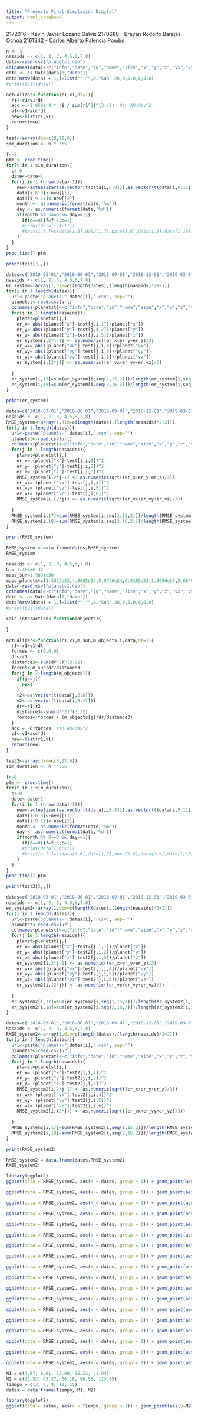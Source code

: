 ```yaml
---
title: "Proyecto Final Simulación Digital"
output: html_notebook
---
```


2172016 - Kevin Javier Lozano Galvis
2170688 - Brayan Rodolfo Barajas Ochoa
2161342 - Carlos Alberto Palencia Pombo


```r
n <- 3
nasaids <- c(1, 2, 3, 4,5,6,7,8)
data<-read.csv("planets1.csv")
colnames(data)<-c("info","date","id","name","size","x","y","z","vx","vy","vz")
date <- as.Date(data[1,"date"])
data[nrow(data) + 1,]=list("","",0,"Sun",28,0,0,0,0,0,0)
#print(tail(data))

actualizar<-function(r1,v1,dt=1){
  r1<-r1+v1*dt
  acc = -2.959e-4 * r1 / sum(r1^2)^(3./2)  #in AU/day^2
  v1<-v1+acc*dt
  new<-list(r1,v1)
  return(new)
}

test<-array(dim=c(8,12,6))
sim_duration <- n * 365

f<-0
ptm <- proc.time()
for(t in 1:sim_duration){
  c<-0
  date<-date+1
  for(i in 1:(nrow(data)-1)){
    new<-actualizar(as.vector(t(data[i,6:8])),as.vector(t(data[i,9:11])))
    data[i,6:8]<-new[[1]]
    data[i,9:11]<-new[[2]]
    month <- as.numeric(format(date,'%m'))
    day <- as.numeric(format(date,'%d'))
    if(month %% 3==0 && day==1){
      if(c==0){f=f+1;c=1}
      #print(data[i,6:11])
      #test[i,f,]=c(data[i,6],data[i,7],data[i,8],data[i,9],data[i,10],data[i,11])
    }
  }
}
proc.time()-ptm
```

```r
print(test[3,,])
```



```r
dates=c("2018-03-01","2018-06-01","2018-09-01","2018-12-01","2019-03-01","2019-06-01","2019-09-01","2019-12-01","2020-03-01","2020-06-01","2020-09-01","2020-12-01")
nasaids <- c(1, 2, 3, 4,5,6,7,8)
er_system<-array(1,dim=c(length(dates),(length(nasaids)*2+2)))
for(i in 1:length(dates)){
  url<-paste("planets-",dates[i],".csv", sep="")
  planetst<-read.csv(url)
  colnames(planetst)<-c("info","date","id","name","size","x","y","z","vx","vy","vz")
  for(j in 1:length(nasaids)){
    planet=planetst[j,]
    er_x= abs((planet["x"]-test[j,i,1])/planet["x"])
    er_y= abs((planet["y"]-test[j,i,2])/planet["y"])
    er_z= abs((planet["z"]-test[j,i,3])/planet["z"])
    er_system[i,2*j-1] <- as.numeric((er_x+er_y+er_z)/3)
    er_vx= abs((planet["vx"]-test[j,i,4])/planet["vx"])
    er_vy= abs((planet["vy"]-test[j,i,5])/planet["vy"])
    er_vz= abs((planet["vz"]-test[j,i,6])/planet["vz"])
    er_system[i,(2*j)] <- as.numeric((er_vx+er_vy+er_vz)/3)
    
  }
  er_system[i,17]=sum(er_system[i,seq(1,15,2)])/length(er_system[i,seq(1,15,2)])
  er_system[i,18]=sum(er_system[i,seq(2,16,2)])/length(er_system[i,seq(2,16,2)])
}

```


```r
print(er_system)
```

```r
dates=c("2018-03-01","2018-06-01","2018-09-01","2018-12-01","2019-03-01","2019-06-01","2019-09-01","2019-12-01","2020-03-01","2020-06-01","2020-09-01","2020-12-01")
nasaids <- c(1, 2, 3, 4,5,6,7,8)
RMSE_system<-array(1,dim=c(length(dates),(length(nasaids)*2+2)))
for(i in 1:length(dates)){
  url<-paste("planets-",dates[i],".csv", sep="")
  planetst<-read.csv(url)
  colnames(planetst)<-c("info","date","id","name","size","x","y","z","vx","vy","vz")
  for(j in 1:length(nasaids)){
    planet=planetst[j,]
    er_x= (planet["x"]-test[j,i,1])^2
    er_y= (planet["y"]-test[j,i,2])^2
    er_z= (planet["z"]-test[j,i,3])^2
    RMSE_system[i,2*j-1] <- as.numeric(sqrt((er_x+er_y+er_z)/3))
    er_vx= (planet["vx"]-test[j,i,4])^2
    er_vy= (planet["vy"]-test[j,i,5])^2
    er_vz= (planet["vz"]-test[j,i,6])^2
    RMSE_system[i,(2*j)] <- as.numeric(sqrt((er_vx+er_vy+er_vz)/3))
    
  }
  RMSE_system[i,17]=sum(RMSE_system[i,seq(1,15,2)])/length(RMSE_system[i,seq(1,15,2)])
  RMSE_system[i,18]=sum(RMSE_system[i,seq(2,16,2)])/length(RMSE_system[i,seq(2,16,2)])
}

```


```r
print(RMSE_system)
```


```r
RMSE_system = data.frame(dates,RMSE_system)
RMSE_system
```



```r
nasaids <- c(1, 2, 3, 4,5,6,7,8)
G = 1.4878e-34
mass_sun=1.9891e30
mass_planets=c(3.3022e23,4.8685e24,5.9736e24,6.4185e23,1.8986e27,5.6846e26,8.6810e25,10.243e25)
data<-read.csv("planets1.csv")
colnames(data)<-c("info","date","id","name","size","x","y","z","vx","vy","vz")
date <- as.Date(data[1,"date"])
data[nrow(data) + 1,]=list("","",0,"Sun",28,0,0,0,0,0,0)
#print(tail(data))

calc.interaction<-function(objects){
  
}

actualizar<-function(r1,v1,m_sun,m_objects,i,data,dt=1){
  r1<-r1+v1*dt
  forces <- c(0,0,0)
  dr<-r1
  distance3<-sum(dr^2)^(3./2)
  forces<-m_sun*dr/distance3
  for(j in 1:length(m_objects)){
    if(i==j){
      next
    }
    r2<-as.vector(t(data[j,6:8]))
    v2<-as.vector(t(data[i,9:11]))
    dr<-r1-r2
    distance3<-sum(dr^2)^(3./2)
    forces<-forces + (m_objects[j]*dr/distance3)
  }
  acc = -G*forces  #in AU/day^2
  v1<-v1+acc*dt
  new<-list(r1,v1)
  return(new)
}

test2<-array(dim=c(8,12,6))
sim_duration <- n * 365

f<-0
ptm <- proc.time()
for(t in 1:sim_duration){
  c<-0
  date<-date+1
  for(i in 1:(nrow(data)-1)){
    new<-actualizar(as.vector(t(data[i,6:8])),as.vector(t(data[i,9:11])),mass_sun,mass_planets,i,data)
    data[i,6:8]<-new[[1]]
    data[i,9:11]<-new[[2]]
    month <- as.numeric(format(date,'%m'))
    day <- as.numeric(format(date,'%d'))
    if(month %% 3==0 && day==1){
      if(c==0){f=f+1;c=1}
      #print(data[i,6:11])
      #test2[i,f,]=c(data[i,6],data[i,7],data[i,8],data[i,9],data[i,10],data[i,11])
    }
  }
}
proc.time()-ptm
```

```r
print(test2[3,,])
```

```r
dates=c("2018-03-01","2018-06-01","2018-09-01","2018-12-01","2019-03-01","2019-06-01","2019-09-01","2019-12-01","2020-03-01","2020-06-01","2020-09-01","2020-12-01")
nasaids <- c(1, 2, 3, 4,5,6,7,8)
er_system2<-array(1,dim=c(length(dates),(length(nasaids)*2+2)))
for(i in 1:length(dates)){
  url<-paste("planets-",dates[i],".csv", sep="")
  planetst<-read.csv(url)
  colnames(planetst)<-c("info","date","id","name","size","x","y","z","vx","vy","vz")
  for(j in 1:length(nasaids)){
    planet=planetst[j,]
    er_x= abs((planet["x"]-test2[j,i,1])/planet["x"])
    er_y= abs((planet["y"]-test2[j,i,2])/planet["y"])
    er_z= abs((planet["z"]-test2[j,i,3])/planet["z"])
    er_system2[i,2*j-1] <- as.numeric((er_x+er_y+er_z)/3)
    er_vx= abs((planet["vx"]-test2[j,i,4])/planet["vx"])
    er_vy= abs((planet["vy"]-test2[j,i,5])/planet["vy"])
    er_vz= abs((planet["vz"]-test2[j,i,6])/planet["vz"])
    er_system2[i,(2*j)] <- as.numeric((er_vx+er_vy+er_vz)/3)
    
  }
  er_system2[i,17]=sum(er_system2[i,seq(1,15,2)])/length(er_system2[i,seq(1,15,2)])
  er_system2[i,18]=sum(er_system2[i,seq(2,16,2)])/length(er_system2[i,seq(2,16,2)])
}

```


```r
dates=c("2018-03-01","2018-06-01","2018-09-01","2018-12-01","2019-03-01","2019-06-01","2019-09-01","2019-12-01","2020-03-01","2020-06-01","2020-09-01","2020-12-01")
nasaids <- c(1, 2, 3, 4,5,6,7,8)
RMSE_system2<-array(1,dim=c(length(dates),(length(nasaids)*2+2)))
for(i in 1:length(dates)){
  url<-paste("planets-",dates[i],".csv", sep="")
  planetst<-read.csv(url)
  colnames(planetst)<-c("info","date","id","name","size","x","y","z","vx","vy","vz")
  for(j in 1:length(nasaids)){
    planet=planetst[j,]
    er_x= (planet["x"]-test2[j,i,1])^2
    er_y= (planet["y"]-test2[j,i,2])^2
    er_z= (planet["z"]-test2[j,i,3])^2
    RMSE_system2[i,2*j-1] <- as.numeric(sqrt((er_x+er_y+er_z)/3))
    er_vx= (planet["vx"]-test2[j,i,4])^2
    er_vy= (planet["vy"]-test2[j,i,5])^2
    er_vz= (planet["vz"]-test2[j,i,6])^2
    RMSE_system2[i,(2*j)] <- as.numeric(sqrt((er_vx+er_vy+er_vz)/3))
    
  }
  RMSE_system2[i,17]=sum(RMSE_system2[i,seq(1,15,2)])/length(RMSE_system2[i,seq(1,15,2)])
  RMSE_system2[i,18]=sum(RMSE_system2[i,seq(2,16,2)])/length(RMSE_system2[i,seq(2,16,2)])
}

```


```r
print(RMSE_system2)
```


```r
RMSE_system2 = data.frame(dates,RMSE_system2)
RMSE_system2
```


```r
library(ggplot2)
ggplot(data = RMSE_system2, aes(x = dates, group = 1)) + geom_point(aes(y=X1, col="Segundo Modelo")) + geom_line(aes(y = X1, color="Segundo Modelo")) + geom_point(data = RMSE_system, aes(x = dates, y = X1, group = 1, col="Primer Modelo")) + geom_line(data = RMSE_system, aes(x = dates, y = X1, group = 1, col="Primer Modelo")) + labs(x = "Trimestres (2018-2021)", y = "Error posición", title = "RMSE para la posición de Mercurio")  +  scale_colour_manual("", breaks = c("Primer Modelo", "Segundo Modelo"), values = c("orange3", "navy"))

ggplot(data = RMSE_system2, aes(x = dates, group = 1)) + geom_point(aes(y=X3, col="Segundo Modelo")) + geom_line(aes(y = X3, color="Segundo Modelo")) + geom_point(data = RMSE_system, aes(x = dates, y = X3, group = 1, col="Primer Modelo")) + geom_line(data = RMSE_system, aes(x = dates, y = X3, group = 1, col="Primer Modelo")) + labs(x = "Trimestres (2018-2021)", y = "Error posición", title = "RMSE para la posición de Venus")  +  scale_colour_manual("", breaks = c("Primer Modelo", "Segundo Modelo"), values = c("orange3", "navy"))

ggplot(data = RMSE_system2, aes(x = dates, group = 1)) + geom_point(aes(y=X5, col="Segundo Modelo")) + geom_line(aes(y = X5, color="Segundo Modelo")) + geom_point(data = RMSE_system, aes(x = dates, y = X5, group = 1, col="Primer Modelo")) + geom_line(data = RMSE_system, aes(x = dates, y = X5, group = 1, col="Primer Modelo")) + labs(x = "Trimestres (2018-2021)", y = "Error posición", title = "RMSE para la posición de la Tierra")  +  scale_colour_manual("", breaks = c("Primer Modelo", "Segundo Modelo"), values = c("orange3", "navy"))

ggplot(data = RMSE_system2, aes(x = dates, group = 1)) + geom_point(aes(y=X7, col="Segundo Modelo")) + geom_line(aes(y = X7, color="Segundo Modelo")) + geom_point(data = RMSE_system, aes(x = dates, y = X7, group = 1, col="Primer Modelo")) + geom_line(data = RMSE_system, aes(x = dates, y = X7, group = 1, col="Primer Modelo")) + labs(x = "Trimestres (2018-2021)", y = "Error posición", title = "RMSE para la posición de Marte")  +  scale_colour_manual("", breaks = c("Primer Modelo", "Segundo Modelo"), values = c("orange3", "navy"))

ggplot(data = RMSE_system2, aes(x = dates, group = 1)) + geom_point(aes(y=X9, col="Segundo Modelo")) + geom_line(aes(y = X9, color="Segundo Modelo")) + geom_point(data = RMSE_system, aes(x = dates, y = X9, group = 1, col="Primer Modelo")) + geom_line(data = RMSE_system, aes(x = dates, y = X9, group = 1, col="Primer Modelo")) + labs(x = "Trimestres (2018-2021)", y = "Error posición", title = "RMSE para la posición de Júpiter")  +  scale_colour_manual("", breaks = c("Primer Modelo", "Segundo Modelo"), values = c("orange3", "navy"))

ggplot(data = RMSE_system2, aes(x = dates, group = 1)) + geom_point(aes(y=X11, col="Segundo Modelo")) + geom_line(aes(y = X11, color="Segundo Modelo")) + geom_point(data = RMSE_system, aes(x = dates, y = X11, group = 1, col="Primer Modelo")) + geom_line(data = RMSE_system, aes(x = dates, y = X11, group = 1, col="Primer Modelo")) + labs(x = "Trimestres (2018-2021)", y = "Error posición", title = "RMSE para la posición de Saturno")  +  scale_colour_manual("", breaks = c("Primer Modelo", "Segundo Modelo"), values = c("orange3", "navy"))

ggplot(data = RMSE_system2, aes(x = dates, group = 1)) + geom_point(aes(y=X13, col="Segundo Modelo")) + geom_line(aes(y = X13, color="Segundo Modelo")) + geom_point(data = RMSE_system, aes(x = dates, y = X13, group = 1, col="Primer Modelo")) + geom_line(data = RMSE_system, aes(x = dates, y = X13, group = 1, col="Primer Modelo")) + labs(x = "Trimestres (2018-2021)", y = "Error posición", title = "RMSE para la posición de Urano")  +  scale_colour_manual("", breaks = c("Primer Modelo", "Segundo Modelo"), values = c("orange3", "navy"))

ggplot(data = RMSE_system2, aes(x = dates, group = 1)) + geom_point(aes(y=X15, col="Segundo Modelo")) + geom_line(aes(y = X15, color="Segundo Modelo")) + geom_point(data = RMSE_system, aes(x = dates, y = X15, group = 1, col="Primer Modelo")) + geom_line(data = RMSE_system, aes(x = dates, y = X15, group = 1, col="Primer Modelo")) + labs(x = "Trimestres (2018-2021)", y = "Error posición", title = "RMSE para la posición de Neptuno")  +  scale_colour_manual("", breaks = c("Primer Modelo", "Segundo Modelo"), values = c("orange3", "navy"))
```

```r
ggplot(data = RMSE_system2, aes(x = dates, group = 1)) + geom_point(aes(y=X2, col="Segundo Modelo")) + geom_line(aes(y = X2, color="Segundo Modelo")) + geom_point(data = RMSE_system, aes(x = dates, y = X2, group = 1, col="Primer Modelo")) + geom_line(data = RMSE_system, aes(x = dates, y = X2, group = 1, col="Primer Modelo")) + labs(x = "Trimestres (2018-2021)", y = "Error velocidad", title = "RMSE para la velocidad de Mercurio")  +  scale_colour_manual("", breaks = c("Primer Modelo", "Segundo Modelo"), values = c("orange3", "navy"))

ggplot(data = RMSE_system2, aes(x = dates, group = 1)) + geom_point(aes(y=X4, col="Segundo Modelo")) + geom_line(aes(y = X4, color="Segundo Modelo")) + geom_point(data = RMSE_system, aes(x = dates, y = X4, group = 1, col="Primer Modelo")) + geom_line(data = RMSE_system, aes(x = dates, y = X4, group = 1, col="Primer Modelo")) + labs(x = "Trimestres (2018-2021)", y = "Error velocidad", title = "RMSE para la velocidad de Venus")  +  scale_colour_manual("", breaks = c("Primer Modelo", "Segundo Modelo"), values = c("orange3", "navy"))

ggplot(data = RMSE_system2, aes(x = dates, group = 1)) + geom_point(aes(y=X6, col="Segundo Modelo")) + geom_line(aes(y = X6, color="Segundo Modelo")) + geom_point(data = RMSE_system, aes(x = dates, y = X6, group = 1, col="Primer Modelo")) + geom_line(data = RMSE_system, aes(x = dates, y = X6, group = 1, col="Primer Modelo")) + labs(x = "Trimestres (2018-2021)", y = "Error velocidad", title = "RMSE para la velocidad de la Tierra")  +  scale_colour_manual("", breaks = c("Primer Modelo", "Segundo Modelo"), values = c("orange3", "navy"))

ggplot(data = RMSE_system2, aes(x = dates, group = 1)) + geom_point(aes(y=X8, col="Segundo Modelo")) + geom_line(aes(y = X8, color="Segundo Modelo")) + geom_point(data = RMSE_system, aes(x = dates, y = X8, group = 1, col="Primer Modelo")) + geom_line(data = RMSE_system, aes(x = dates, y = X8, group = 1, col="Primer Modelo")) + labs(x = "Trimestres (2018-2021)", y = "Error velocidad", title = "RMSE para la velocidad de Marte")  +  scale_colour_manual("", breaks = c("Primer Modelo", "Segundo Modelo"), values = c("orange3", "navy"))

ggplot(data = RMSE_system2, aes(x = dates, group = 1)) + geom_point(aes(y=X10, col="Segundo Modelo")) + geom_line(aes(y = X10, color="Segundo Modelo")) + geom_point(data = RMSE_system, aes(x = dates, y = X10, group = 1, col="Primer Modelo")) + geom_line(data = RMSE_system, aes(x = dates, y = X10, group = 1, col="Primer Modelo")) + labs(x = "Trimestres (2018-2021)", y = "Error velocidad", title = "RMSE para la velocidad de Júpiter")  +  scale_colour_manual("", breaks = c("Primer Modelo", "Segundo Modelo"), values = c("orange3", "navy"))

ggplot(data = RMSE_system2, aes(x = dates, group = 1)) + geom_point(aes(y=X12, col="Segundo Modelo")) + geom_line(aes(y = X12, color="Segundo Modelo")) + geom_point(data = RMSE_system, aes(x = dates, y = X12, group = 1, col="Primer Modelo")) + geom_line(data = RMSE_system, aes(x = dates, y = X12, group = 1, col="Primer Modelo")) + labs(x = "Trimestres (2018-2021)", y = "Error velocidad", title = "RMSE para la velocidad de Saturno")  +  scale_colour_manual("", breaks = c("Primer Modelo", "Segundo Modelo"), values = c("orange3", "navy"))

ggplot(data = RMSE_system2, aes(x = dates, group = 1)) + geom_point(aes(y=X14, col="Segundo Modelo")) + geom_line(aes(y = X14, color="Segundo Modelo")) + geom_point(data = RMSE_system, aes(x = dates, y = X14, group = 1, col="Primer Modelo")) + geom_line(data = RMSE_system, aes(x = dates, y = X14, group = 1, col="Primer Modelo")) + labs(x = "Trimestres (2018-2021)", y = "Error velocidad", title = "RMSE para la velocidad de Urano")  +  scale_colour_manual("", breaks = c("Primer Modelo", "Segundo Modelo"), values = c("orange3", "navy"))

ggplot(data = RMSE_system2, aes(x = dates, group = 1)) + geom_point(aes(y=X16, col="Segundo Modelo")) + geom_line(aes(y = X16, color="Segundo Modelo")) + geom_point(data = RMSE_system, aes(x = dates, y = X16, group = 1, col="Primer Modelo")) + geom_line(data = RMSE_system, aes(x = dates, y = X16, group = 1, col="Primer Modelo")) + labs(x = "Trimestres (2018-2021)", y = "Error velocidad", title = "RMSE para la velocidad de Neptuno")  +  scale_colour_manual("", breaks = c("Primer Modelo", "Segundo Modelo"), values = c("orange3", "navy"))

```

```r

ggplot(data = RMSE_system2, aes(x = dates, group = 1)) + geom_point(aes(y=X17, col="Segundo Modelo")) + geom_line(aes(y = X17, color="Segundo Modelo")) + geom_point(data = RMSE_system, aes(x = dates, y = X17, group = 1, col="Primer Modelo")) + geom_line(data = RMSE_system, aes(x = dates, y = X17, group = 1, col="Primer Modelo")) + labs(x = "Trimestres (2018-2021)", y = "Error posición", title = "RMSE promedio para la posición de los Planetas")  +  scale_colour_manual("", breaks = c("Primer Modelo", "Segundo Modelo"), values = c("orange3", "navy"))

ggplot(data = RMSE_system2, aes(x = dates, group = 1)) + geom_point(aes(y=X18, col="Segundo Modelo")) + geom_line(aes(y = X18, color="Segundo Modelo")) + geom_point(data = RMSE_system, aes(x = dates, y = X18, group = 1, col="Primer Modelo")) + geom_line(data = RMSE_system, aes(x = dates, y = X18, group = 1, col="Primer Modelo")) + labs(x = "Trimestres (2018-2021)", y = "Error velocidad", title = "RMSE promedio para la velocidad de los Planetas")  +  scale_colour_manual("", breaks = c("Primer Modelo", "Segundo Modelo"), values = c("orange3", "navy"))
```

```r
M1 = c(4.67, 8.61, 13.80, 18.22, 21.94)
M2 = c(23.53, 45.37, 66.18, 96.58, 113.05)
Tiempo = c(3, 6, 9, 12, 15)
datas = data.frame(Tiempo, M1, M2)

library(ggplot2)
ggplot(data = datas, aes(x = Tiempo, group = 1)) + geom_point(aes(y=M2, col="Segundo Modelo")) + geom_line(aes(y = M2, color="Segundo Modelo")) + geom_point(data = datas, aes(x = Tiempo, y = M1, group = 1, col="Primer Modelo")) + geom_line(data = datas, aes(x = Tiempo, y = M1, group = 1, col="Primer Modelo")) + labs(x = "Años", y = "Tiempo (s)", title = "Comparación de los tiempos de ejecución")  +  scale_colour_manual("", breaks = c("Primer Modelo", "Segundo Modelo"), values = c("orange3", "navy"))
```




